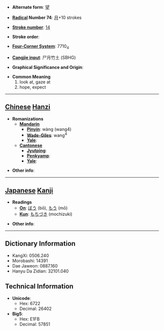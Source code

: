* '''Alternate form''': [[望]]

* '''[[Wiktionary:Chinese radical index| Radical]] Number 74''': [[Wiktionary:Chinese radical index 月|月]]+10 strokes

* '''[[Wiktionary:Chinese total strokes index|Stroke number]]''': [[Wiktionary:Chinese total strokes index 14|14]]

* '''Stroke order''': 

* '''[[Wiktionary:Chinese four corner index|Four-Corner System]]''': 7710<sub>4</sub>

* '''[[Wiktionary:Chinese Cangjie index|Cangjie input]]''': 尸月竹土 (SBHG)

* '''Graphical Significance and Origin''': 

* '''Common Meaning'''
*#look at, gaze at
*# hope, expect


----

== [[Chinese]] [[Hanzi]] ==

* '''Romanizations'''
** '''[[Mandarin]]'''
*** '''[[Pinyin]]''': wàng (wang4)
*** '''[[Wade-Giles]]''': wang<sup>4</sup>
*** '''[[Yale]]''': 
** '''[[Cantonese]]'''
*** '''[[Jyutping]]''':
*** '''[[Penkyamp]]''': 
*** '''[[Yale]]''': 

* '''Other info''': 

----

== [[Japanese]] [[Kanji]] ==

* '''Readings'''
** '''[[On]]''': [[ぼう]] (bō), [[もう]] (mō)
** '''[[Kun]]''': [[もちづき]] (mochizuki)

* '''Other info''':  

----

== Dictionary Information ==

* KangXi: 0506.240
* Morobashi: 14391
* Dae Jaweon: 0887.160
* Hanyu Da Zidian: 32101.040

== Technical Information ==

* '''Unicode''':
** Hex: 6722
** Decimal: 26402
* '''Big5''':
** Hex: E1FB
** Decimal: 57851